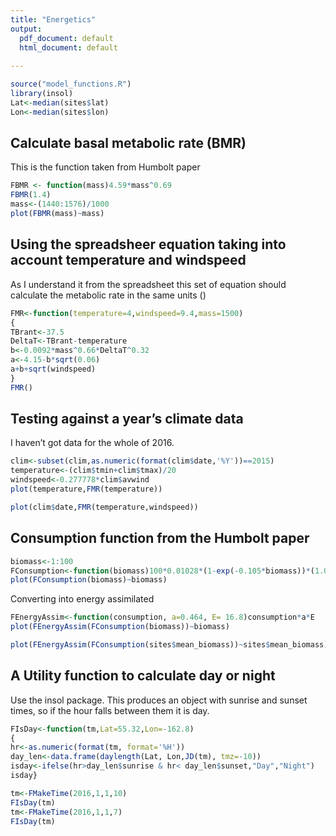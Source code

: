 ```yaml
---
title: "Energetics"
output:
  pdf_document: default
  html_document: default
  
---
```


```r
source("model_functions.R")
library(insol)
Lat<-median(sites$lat)
Lon<-median(sites$lon)
```

## Calculate basal metabolic rate (BMR)

This is the function taken from Humbolt paper

```r
FBMR <- function(mass)4.59*mass^0.69
FBMR(1.4)
mass<-(1440:1576)/1000
plot(FBMR(mass)~mass)

```


## Using the spreadsheer equation taking into account temperature and windspeed

As I understand it from the spreadsheet this set of equation should calculate the metabolic rate in the same units ()
```r

FMR<-function(temperature=4,windspeed=9.4,mass=1500)
{
TBrant<-37.5
DeltaT<-TBrant-temperature
b<-0.0092*mass^0.66*DeltaT^0.32
a<-4.15-b*sqrt(0.06)
a+b+sqrt(windspeed)
}
FMR()


```

## Testing against a year's climate data

I haven't got data for the whole of 2016.

```r
clim<-subset(clim,as.numeric(format(clim$date,'%Y'))==2015)
temperature<-(clim$tmin+clim$tmax)/20
windspeed<-0.277778*clim$avwind
plot(temperature,FMR(temperature))
```

```r
plot(clim$date,FMR(temperature,windspeed))
```

## Consumption function from the Humbolt paper

```r
biomass<-1:100
FConsumption<-function(biomass)100*0.01028*(1-exp(-0.105*biomass))*(1.0373*(1-exp(-0.0184*biomass)))
plot(FConsumption(biomass)~biomass)
```

Converting into energy assimilated

```r
FEnergyAssim<-function(consumption, a=0.464, E= 16.8)consumption*a*E
plot(FEnergyAssim(FConsumption(biomass))~biomass)

```

```r
plot(FEnergyAssim(FConsumption(sites$mean_biomass))~sites$mean_biomass)
```

#################


## A Utility function to calculate day or night

Use the insol package. This produces an object with sunrise and sunset times, so if the hour falls between them it is day.

```r

FIsDay<-function(tm,Lat=55.32,Lon=-162.8)
{
hr<-as.numeric(format(tm, format='%H'))
day_len<-data.frame(daylength(Lat, Lon,JD(tm), tmz=-10))
isday<-ifelse(hr>day_len$sunrise & hr< day_len$sunset,"Day","Night") 
isday}

tm<-FMakeTime(2016,1,1,10)
FIsDay(tm)
tm<-FMakeTime(2016,1,1,7)
FIsDay(tm)

```

